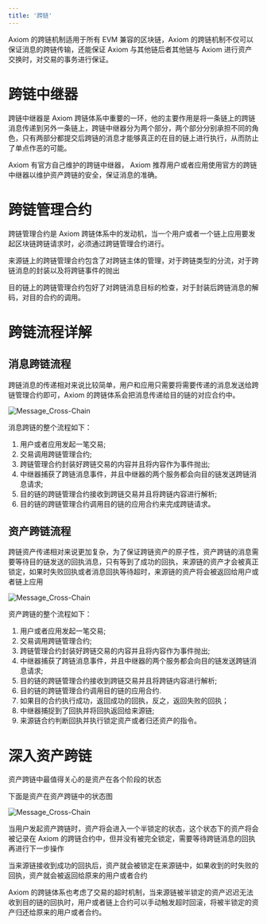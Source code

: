 ```yaml
---
title: '跨链'
---
```


Axiom 的跨链机制适用于所有 EVM 兼容的区块链，Axiom 的跨链机制不仅可以保证消息的跨链传输，还能保证 Axiom 与其他链后者其他链与 Axiom 进行资产交换时，对交易的事务进行保证。

# 跨链中继器

跨链中继器是 Axiom 跨链体系中重要的一环，他的主要作用是将一条链上的跨链消息传递到另外一条链上，跨链中继器分为两个部分，两个部分分别承担不同的角色，只有两部分都提交后跨链的消息才能够真正的在目的链上进行执行，从而防止了单点作恶的可能。

Axiom 有官方自己维护的跨链中继器， Axiom 推荐用户或者应用使用官方的跨链中继器以维护资产跨链的安全，保证消息的准确。

# 跨链管理合约

跨链管理合约是 Axiom 跨链体系中的发动机，当一个用户或者一个链上应用要发起区块链跨链请求时，必须通过跨链管理合约进行。

来源链上的跨链管理合约包含了对跨链主体的管理，对于跨链类型的分流，对于跨链消息的封装以及将跨链事件的抛出

目的链上的跨链管理合约包好了对跨链消息目标的检查，对于封装后跨链消息的解码，对目的合约的调用。

# 跨链流程详解

## 消息跨链流程

跨链消息的传递相对来说比较简单，用户和应用只需要将需要传递的消息发送给跨链管理合约即可，Axiom 的跨链体系会把消息传递给目的链的对应合约中。

![Message_Cross-Chain](../../images/message_cross_chain_cn.png)

消息跨链的整个流程如下：

1. 用户或者应用发起一笔交易;
2. 交易调用跨链管理合约;
3. 跨链管理合约封装好跨链交易的内容并且将内容作为事件抛出;
4. 中继器捕获了跨链消息事件，并且中继器的两个服务都会向目的链发送跨链消息请求;
5. 目的链的跨链管理合约接收到跨链交易并且将跨链内容进行解析;
6. 目的链的跨链管理合约调用目的链的应用合约来完成跨链请求。

## 资产跨链流程

跨链资产传递相对来说更加复杂，为了保证跨链资产的原子性，资产跨链的消息需要等待目的链发送的回执消息，只有等到了成功的回执，来源链的资产才会被真正锁定，如果时失败回执或者消息回执等待超时，来源链的资产将会被返回给用户或者链上应用

![Message_Cross-Chain](../../images/asset_cross_chain_cn.png)

资产跨链的整个流程如下：

1. 用户或者应用发起一笔交易;
2. 交易调用跨链管理合约;
3. 跨链管理合约封装好跨链交易的内容并且将内容作为事件抛出;
4. 中继器捕获了跨链消息事件，并且中继器的两个服务都会向目的链发送跨链消息请求;
5. 目的链的跨链管理合约接收到跨链交易并且将跨链内容进行解析;
6. 目的链的跨链管理合约调用目的链的应用合约.
7. 如果目的合约执行成功，返回成功的回执，反之，返回失败的回执；
8. 中继器捕捉到了回执并将回执返回给来源链;
9. 来源链合约判断回执并执行锁定资产或者归还资产的指令。

# 深入资产跨链

资产跨链中最值得关心的是资产在各个阶段的状态

下面是资产在资产跨链中的状态图

![Message_Cross-Chain](../../images/asset_cross_chain_state_cn.png)

当用户发起资产跨链时，资产将会进入一个半锁定的状态，这个状态下的资产将会被记录在 Axiom 的跨链合约中，但并没有被完全锁定，需要等待跨链消息的回执再进行下一步操作

当来源链接收到成功的回执后，资产就会被锁定在来源链中，如果收到的时失败的回执，资产就会被返回给原来的用户或者合约

Axiom 的跨链体系也考虑了交易的超时机制，当来源链被半锁定的资产迟迟无法收到目的链的回执时，用户或者链上合约可以手动触发超时回滚，将被半锁定的资产归还给原来的用户或者合约。
